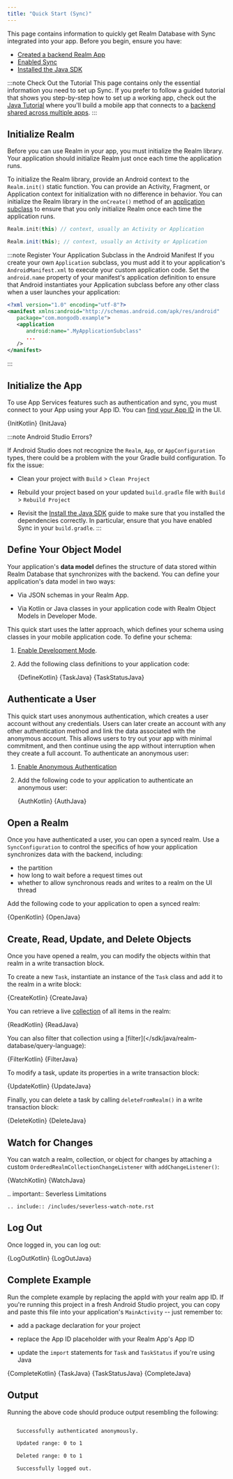 ```yaml
---
title: "Quick Start (Sync)"
---
```



This page contains information to quickly get Realm Database with Sync
integrated into your app. Before you begin, ensure you have:

- [Created a backend Realm App](https://www.mongodb.com/docs/realm/manage-apps/create/create-with-realm-ui/#std-label-create-a-realm-app)
- [Enabled Sync](https://www.mongodb.com/docs/realm/sync/configure/enable-sync/#std-label-enable-sync)
- [Installed the Java SDK](/sdk/java/install)

:::note Check Out the Tutorial
This page contains only the essential information you need to set up Sync.
If you prefer to follow a guided tutorial that shows you step-by-step
how to set up a working app, check out the
[Java Tutorial](https://www.mongodb.com/docs/realm/tutorial/java-sdk/#std-label-java-sdk-tutorial)
where you'll build a mobile app that connects to a
[backend shared across multiple apps](https://www.mongodb.com/docs/realm/tutorial/realm-app/#std-label-tutorial-task-tracker-create-realm-app).
:::

## Initialize Realm

Before you can use Realm in your app, you must initialize the Realm
library. Your application should initialize Realm just once each time
the application runs.

To initialize the Realm library, provide an Android context to the
`Realm.init()` static function. You can provide an Activity, Fragment,
or Application context for initialization with no difference in behavior.
You can initialize the Realm library in the `onCreate()` method of an
[application subclass](https://developer.android.com/reference/android/app/Application)
to ensure that you only initialize Realm once each time the application
runs.

<Tabs groupId="java-sdk-languages">
  <TabItem value="kotlin" label="Kotlin">

```kotlin
Realm.init(this) // context, usually an Activity or Application
```

  </TabItem>
  <TabItem value="java" label="Java">

```java
Realm.init(this); // context, usually an Activity or Application
```

  </TabItem>
</Tabs>

:::note Register Your Application Subclass in the Android Manifest
If you create your own `Application` subclass, you must add it to your
application's `AndroidManifest.xml` to execute your custom application
code. Set the `android.name` property of your manifest's application
definition to ensure that Android instantiates your Application subclass
before any other class when a user launches your application:

```xml
<?xml version="1.0" encoding="utf-8"?>
<manifest xmlns:android="http://schemas.android.com/apk/res/android"
   package="com.mongodb.example">
   <application
      android:name=".MyApplicationSubclass"
      ...
   />
</manifest>
```

:::

## Initialize the App

To use App Services features such as authentication and sync, you must
connect to your App using your App ID. You can
[find your App ID](https://www.mongodb.com/docs/realm/get-started/find-your-project-or-app-id/)
in the UI.

<Tabs groupId="java-sdk-languages">
  <TabItem value="kotlin" label="Kotlin">
    <CodeBlock language="kotlin">{InitKotlin}</CodeBlock>
  </TabItem>
  <TabItem value="java" label="Java">
    <CodeBlock language="java">{InitJava}</CodeBlock>
  </TabItem>
</Tabs>

:::note Android Studio Errors?

If Android Studio does not recognize the `Realm`, `App`, or
`AppConfiguration` types, there could be a problem with the
your Gradle build configuration. To fix the issue:

- Clean your project with `Build` > `Clean Project`

- Rebuild your project based on your updated `build.gradle` file
  with `Build` > `Rebuild Project`

- Revisit the [Install the Java SDK](/sdk/java/install)
  guide to make sure that you installed the dependencies correctly. In
  particular, ensure that you have enabled Sync in your `build.gradle`.
  :::

## Define Your Object Model

Your application's **data model** defines the structure of data
stored within Realm Database that synchronizes with the backend.
You can define your application's data model in two ways:

- Via JSON schemas in your Realm App.

- Via Kotlin or Java classes in your application code with
  Realm Object Models in Developer Mode.

This quick start uses the latter approach, which defines your schema
using classes in your mobile application code. To define your schema:

1. [Enable Development Mode](https://www.mongodb.com/docs/realm/sync/data-model/development-mode/#std-label-enable-development-mode).

1. Add the following class definitions to your application code:

   <Tabs groupId="java-sdk-languages">
     <TabItem value="kotlin" label="Kotlin">
       <CodeBlock language="kotlin">{DefineKotlin}</CodeBlock>
     </TabItem>
     <TabItem value="java" label="Java">
       <CodeBlock title="Task.java" language="java">
         {TaskJava}
       </CodeBlock>
       <CodeBlock title="TaskStatus.java" language="java">
         {TaskStatusJava}
       </CodeBlock>
     </TabItem>
   </Tabs>

## Authenticate a User

This quick start uses anonymous authentication, which creates a user
account without any credentials. Users can later create an account
with any other authentication method and link the data associated with
the anonymous account. This allows users to try out your app with
minimal commitment, and then continue using the app without interruption
when they create a full account. To authenticate an anonymous user:

1. [Enable Anonymous Authentication](https://www.mongodb.com/docs/realm/authentication/anonymous/#std-label-anonymous-authentication)

1. Add the following code to your application to authenticate an
   anonymous user:

   <Tabs groupId="java-sdk-languages">
     <TabItem value="kotlin" label="Kotlin">
       <CodeBlock language="kotlin">{AuthKotlin}</CodeBlock>
     </TabItem>
     <TabItem value="java" label="Java">
       <CodeBlock language="java">{AuthJava}</CodeBlock>
     </TabItem>
   </Tabs>

## Open a Realm

Once you have authenticated a user, you can open a synced realm. Use a
`SyncConfiguration` to control the specifics of how your application
synchronizes data with the backend, including:

- the partition
- how long to wait before a request times out
- whether to allow synchronous reads and writes to a realm on the
  UI thread

Add the following code to your application to open a synced realm:

<Tabs groupId="java-sdk-languages">
  <TabItem value="kotlin" label="Kotlin">
    <CodeBlock language="kotlin">{OpenKotlin}</CodeBlock>
  </TabItem>
  <TabItem value="java" label="Java">
    <CodeBlock language="java">{OpenJava}</CodeBlock>
  </TabItem>
</Tabs>

## Create, Read, Update, and Delete Objects

Once you have opened a realm, you can modify the
objects within that realm in a
write transaction block.

To create a new `Task`, instantiate an instance of the
`Task` class and add it to the realm in a write block:

<Tabs groupId="java-sdk-languages">
  <TabItem value="kotlin" label="Kotlin">
    <CodeBlock language="kotlin">{CreateKotlin}</CodeBlock>
  </TabItem>
  <TabItem value="java" label="Java">
    <CodeBlock language="java">{CreateJava}</CodeBlock>
  </TabItem>
</Tabs>

You can retrieve a live [collection](/sdk/java/realm-database/schemas/data-types/collections)
of all items in the realm:

<Tabs groupId="java-sdk-languages">
  <TabItem value="kotlin" label="Kotlin">
    <CodeBlock language="kotlin">{ReadKotlin}</CodeBlock>
  </TabItem>
  <TabItem value="java" label="Java">
    <CodeBlock language="java">{ReadJava}</CodeBlock>
  </TabItem>
</Tabs>

You can also filter that collection using a
[filter](</sdk/java/realm-database/query-language):

<Tabs groupId="java-sdk-languages">
  <TabItem value="kotlin" label="Kotlin">
    <CodeBlock language="kotlin">{FilterKotlin}</CodeBlock>
  </TabItem>
  <TabItem value="java" label="Java">
    <CodeBlock language="java">{FilterJava}</CodeBlock>
  </TabItem>
</Tabs>

To modify a task, update its properties in a write transaction block:

<Tabs groupId="java-sdk-languages">
  <TabItem value="kotlin" label="Kotlin">
    <CodeBlock language="kotlin">{UpdateKotlin}</CodeBlock>
  </TabItem>
  <TabItem value="java" label="Java">
    <CodeBlock language="java">{UpdateJava}</CodeBlock>
  </TabItem>
</Tabs>

Finally, you can delete a task by calling `deleteFromRealm()`
in a write transaction block:

<Tabs groupId="java-sdk-languages">
  <TabItem value="kotlin" label="Kotlin">
    <CodeBlock language="kotlin">{DeleteKotlin}</CodeBlock>
  </TabItem>
  <TabItem value="java" label="Java">
    <CodeBlock language="java">{DeleteJava}</CodeBlock>
  </TabItem>
</Tabs>

## Watch for Changes

You can watch a realm, collection, or object for changes
by attaching a custom `OrderedRealmCollectionChangeListener` with
`addChangeListener()`:

<Tabs groupId="java-sdk-languages">
  <TabItem value="kotlin" label="Kotlin">
    <CodeBlock language="kotlin">{WatchKotlin}</CodeBlock>
  </TabItem>
  <TabItem value="java" label="Java">
    <CodeBlock language="java">{WatchJava}</CodeBlock>
  </TabItem>
</Tabs>

.. important:: Severless Limitations

    .. include:: /includes/severless-watch-note.rst

## Log Out

Once logged in, you can log out:

<Tabs groupId="java-sdk-languages">
  <TabItem value="kotlin" label="Kotlin">
    <CodeBlock language="kotlin">{LogOutKotlin}</CodeBlock>
  </TabItem>
  <TabItem value="java" label="Java">
    <CodeBlock language="java">{LogOutJava}</CodeBlock>
  </TabItem>
</Tabs>

## Complete Example

Run the complete example by replacing the appId with your realm app ID.
If you're running this project in a fresh Android Studio project, you can
copy and paste this file into your application's `MainActivity` -- just
remember to:

- add a package declaration for your project

- replace the App ID placeholder with your Realm App's App ID

- update the `import` statements for `Task` and `TaskStatus` if
  you're using Java

<Tabs groupId="java-sdk-languages">
  <TabItem value="kotlin" label="Kotlin">
    <CodeBlock language="kotlin">{CompleteKotlin}</CodeBlock>
  </TabItem>
  <TabItem value="java" label="Java">
    <CodeBlock title="Task.java" language="java">
      {TaskJava}
    </CodeBlock>
    <CodeBlock title="TaskStatus.java" language="java">
      {TaskStatusJava}
    </CodeBlock>
    <CodeBlock title="MainActivity.java" language="java">
      {CompleteJava}
    </CodeBlock>
  </TabItem>
</Tabs>

## Output

Running the above code should produce output resembling the following:

```sh

   Successfully authenticated anonymously.

   Updated range: 0 to 1

   Deleted range: 0 to 1

   Successfully logged out.
```
